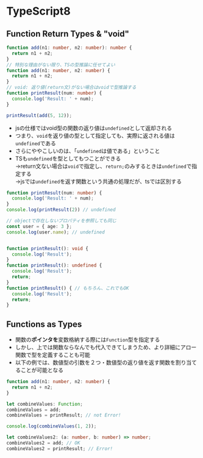 # TypeScript8

## Function Return Types & "void"
```ts
function add(n1: number, n2: number): number {
  return n1 + n2;
}
// 特別な理由がない限り、TSの型推論に任せてよい
function add(n1: number, n2: number) {
  return n1 + n2;
}
// void: 返り値(return文)がない場合はvoidで型推論する
function printResult(num: number) {
  console.log('Result: ' + num);
}

printResult(add(5, 12));
```
- jsの仕様ではvoid型の関数の返り値は`undefined`として返却される
- つまり、`void`を返り値の型として指定しても、実際に返される値は`undefined`である
- さらにややこしいのは、「`undefined`は値である」ということ
- TSも`undefined`を型としてもつことができる
<br/>→return文ない場合は`void`で指定し、`return;`のみするときは`undefined`で指定する
<br/>→jsでは`undefined`を返す関数という共通の処理だが、tsでは区別する

```ts
function printResult(num: number) {
  console.log('Result: ' + num);
}
console.log(printResult(2)) // undefined 

// objectで存在しないプロパティを参照しても同じ
const user = { age: 3 };
console.log(user.name); // undefined


function printResult(): void {
  console.log('Result');
}
function printResult(): undefined {
  console.log('Result');
  return;
}
function printResult() { // もちろん、これでもOK
  console.log('Result');
  return;
}
```




## Functions as Types
- 関数の**ポインタを**変数格納する際には`Function`型を指定する
- しかし、上では関数ならなんでも代入できてしまうため、より詳細にアロー関数で型を定義することも可能
- 以下の例では、数値型の引数を２つ・数値型の返り値を返す関数を割り当てることが可能となる
```ts
function add(n1: number, n2: number) {
  return n1 + n2;
}

let combineValues: Function;
combineValues = add;
combineValues = printResult; // not Error!

console.log(combineValues(1, 2));

let combineValues2: (a: number, b: number) => number;
combineValues2 = add; // OK
combineValues2 = printResult; // Error!

```
